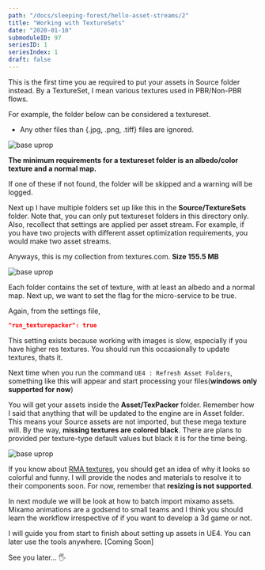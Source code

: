```yaml
---
path: "/docs/sleeping-forest/hello-asset-streams/2"
title: "Working with TextureSets"
date: "2020-01-10"
submoduleID: 97
seriesID: 1
seriesIndex: 1
draft: false
---
```


This is the first time you ae required to put your assets in Source folder instead.
By a TextureSet, I mean various textures used in PBR/Non-PBR flows.

For example, the folder below can be considered a textureset.

- Any other files than {.jpg, .png, .tiff} files are ignored.

![base uprop](../../../../images/DaedalusAPI/asset-stream/texsetexample.png)

**The minimum requirements for a textureset folder is an albedo/color texture and a normal map.**

If one of these if not found, the folder will be skipped and a warning will be logged.

Next up I have multiple folders set up like this in the **Source/TextureSets** folder.
Note that, you can only put textureset folders in this directory only.
Also, recollect that settings are applied per asset stream. For example,
if you have two projects with different asset optimization requirements, you would make two asset streams.

Anyways, this is my collection from textures.com. **Size 155.5 MB**

![base uprop](../../../../images/DaedalusAPI/asset-stream/texsetcollection.png)

Each folder contains the set of texture, with at least an albedo and a normal map.
Next up, we want to set the flag for the micro-service to be true.

Again, from the settings file,

```json
"run_texturepacker": true
```

This setting exists because working with images is slow, especially if you have higher res textures.
You should run this occasionally to update textures, thats it.

Next time when you run the command `UE4 : Refresh Asset Folders`, something like this will appear and start processing your files(**windows only supported for now**)

You will get your assets inside the **Asset/TexPacker** folder. Remember how I said that anything that will be updated to the engine are in Asset folder.
This means your Source assets are not imported, but these mega texture will. By the way, **missing textures are colored black**.
There are plans to provided per texture-type default values but black it is for the time being.

![base uprop](../../../../images/DaedalusAPI/asset-stream/texpackerresult.png)

If you know about [RMA textures](https://polycount.com/discussion/153215/rma-texture), you should get an idea of why it looks so colorful and funny. I will provide the nodes and materials to resolve it to their components soon.
For now, remember that **resizing is not supported**.

In next module we will be look at how to batch import mixamo assets. Mixamo animations are a godsend to small teams and
I think you should learn the workflow irrespective of if you want to develop a 3d game or not.

I will guide you from start to finish about setting up assets in UE4. You can later use the tools anywhere. [Coming Soon]

See you later... 🖐
